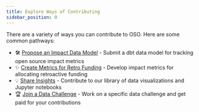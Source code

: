 ```yaml
---
title: Explore Ways of Contributing
sidebar_position: 0
---
```


There are a variety of ways you can contribute to OSO. Here are some common pathways:

- 🛠️ [Propose an Impact Data Model](./data-models) - Submit a dbt data model for tracking open source impact metrics
- ✨ [Create Metrics for Retro Funding](./retrofunding) - Develop impact metrics for allocating retroactive funding
- 💡 [Share Insights](./share-insights) - Contribute to our library of data visualizations and Jupyter notebooks
- 🏆 [Join a Data Challenge](./challenges) - Work on a specific data challenge and get paid for your contributions